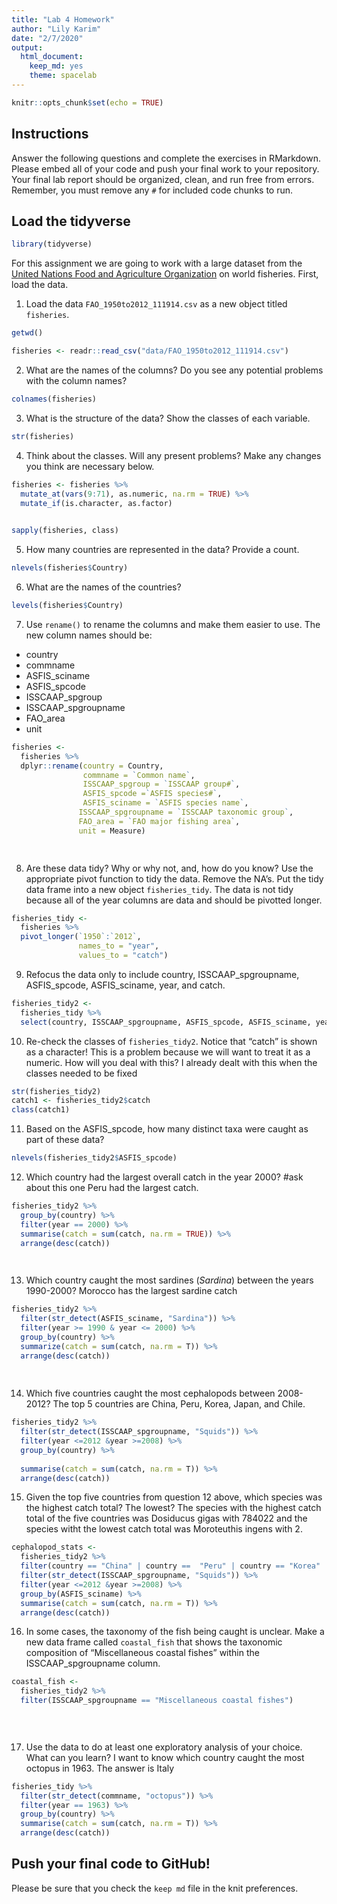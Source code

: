 ```yaml
---
title: "Lab 4 Homework"
author: "Lily Karim"
date: "2/7/2020"
output:
  html_document: 
    keep_md: yes
    theme: spacelab
---
```


```r
knitr::opts_chunk$set(echo = TRUE)
```

## Instructions
Answer the following questions and complete the exercises in RMarkdown. Please embed all of your code and push your final work to your repository. Your final lab report should be organized, clean, and run free from errors. Remember, you must remove any `#` for included code chunks to run.  

## Load the tidyverse
```r
library(tidyverse)
```

For this assignment we are going to work with a large dataset from the [United Nations Food and Agriculture Organization](http://www.fao.org/about/en/) on world fisheries. First, load the data.  

1. Load the data `FAO_1950to2012_111914.csv` as a new object titled `fisheries`.\

```r
getwd()
```

```r
fisheries <- readr::read_csv("data/FAO_1950to2012_111914.csv")
```



2. What are the names of the columns? Do you see any potential problems with the column names?
```r
colnames(fisheries)
```



3. What is the structure of the data? Show the classes of each variable.
```r
str(fisheries)
```



4. Think about the classes. Will any present problems? Make any changes you think are necessary below.
```r
fisheries <- fisheries %>% 
  mutate_at(vars(9:71), as.numeric, na.rm = TRUE) %>% 
  mutate_if(is.character, as.factor)
  

sapply(fisheries, class)
```



5. How many countries are represented in the data? Provide a count.
```r
nlevels(fisheries$Country)
```



6. What are the names of the countries?
```r
levels(fisheries$Country)
```


7. Use `rename()` to rename the columns and make them easier to use. The new column names should be:  
+ country
+ commname
+ ASFIS_sciname
+ ASFIS_spcode
+ ISSCAAP_spgroup
+ ISSCAAP_spgroupname
+ FAO_area
+ unit
```r
fisheries <- 
  fisheries %>% 
  dplyr::rename(country = Country,
                commname = `Common name`,
                ISSCAAP_spgroup = `ISSCAAP group#`,
                ASFIS_spcode =`ASFIS species#`,
                ASFIS_sciname = `ASFIS species name`,
               ISSCAAP_spgroupname = `ISSCAAP taxonomic group`,
               FAO_area = `FAO major fishing area`,
               unit = Measure)

               
```


8. Are these data tidy? Why or why not, and, how do you know? Use the appropriate pivot function to tidy the data. Remove the NA's. Put the tidy data frame into a new object `fisheries_tidy`. 
The data is not tidy because all of the year columns are data and should be pivotted longer.
```r
fisheries_tidy <- 
  fisheries %>% 
  pivot_longer(`1950`:`2012`,
               names_to = "year",
               values_to = "catch")

```



9. Refocus the data only to include country, ISSCAAP_spgroupname, ASFIS_spcode, ASFIS_sciname, year, and catch.
```r
fisheries_tidy2 <- 
  fisheries_tidy %>% 
  select(country, ISSCAAP_spgroupname, ASFIS_spcode, ASFIS_sciname, year, catch)

```



10. Re-check the classes of `fisheries_tidy2`. Notice that "catch" is shown as a character! This is a problem because we will want to treat it as a numeric. How will you deal with this?
I already dealt with this when the classes needed to be fixed
```r
str(fisheries_tidy2)
catch1 <- fisheries_tidy2$catch
class(catch1)
```



11. Based on the ASFIS_spcode, how many distinct taxa were caught as part of these data?
```r
nlevels(fisheries_tidy2$ASFIS_spcode)
```



12. Which country had the largest overall catch in the year 2000? #ask about this one
Peru had the largest catch.
```r
fisheries_tidy2 %>% 
  group_by(country) %>% 
  filter(year == 2000) %>% 
  summarise(catch = sum(catch, na.rm = TRUE)) %>% 
  arrange(desc(catch))

  
```






13. Which country caught the most sardines (_Sardina_) between the years 1990-2000?
Morocco has the largest sardine catch

```r
fisheries_tidy2 %>% 
  filter(str_detect(ASFIS_sciname, "Sardina")) %>% 
  filter(year >= 1990 & year <= 2000) %>%
  group_by(country) %>% 
  summarize(catch = sum(catch, na.rm = T)) %>% 
  arrange(desc(catch))
  
  
```



14. Which five countries caught the most cephalopods between 2008-2012?
The top 5 countries are China, Peru, Korea, Japan, and Chile.
```r
fisheries_tidy2 %>% 
  filter(str_detect(ISSCAAP_spgroupname, "Squids")) %>% 
  filter(year <=2012 &year >=2008) %>% 
  group_by(country) %>% 
  
  summarise(catch = sum(catch, na.rm = T)) %>% 
  arrange(desc(catch))
```



15. Given the top five countries from question 12 above, which species was the highest catch total? The lowest?
The species with the highest catch total of the five countries was Dosiducus gigas with 784022 and the species witht the lowest catch total was Moroteuthis ingens with 2. 
```r
cephalopod_stats <- 
  fisheries_tidy2 %>% 
  filter(country == "China" | country ==  "Peru" | country == "Korea" | country == "Japan" | country == "Chile") %>% 
  filter(str_detect(ISSCAAP_spgroupname, "Squids")) %>% 
  filter(year <=2012 &year >=2008) %>% 
  group_by(ASFIS_sciname) %>% 
  summarise(catch = sum(catch, na.rm = T)) %>% 
  arrange(desc(catch))
```



16. In some cases, the taxonomy of the fish being caught is unclear. Make a new data frame called `coastal_fish` that shows the taxonomic composition of "Miscellaneous coastal fishes" within the ISSCAAP_spgroupname column.

```r
coastal_fish <- 
  fisheries_tidy2 %>% 
  filter(ISSCAAP_spgroupname == "Miscellaneous coastal fishes")
  

  
```


17. Use the data to do at least one exploratory analysis of your choice. What can you learn?
I want to know which country caught the most octopus in 1963.
The answer is Italy



```r
fisheries_tidy %>% 
  filter(str_detect(commname, "octopus")) %>% 
  filter(year == 1963) %>% 
  group_by(country) %>% 
  summarise(catch = sum(catch, na.rm = T)) %>% 
  arrange(desc(catch))
```


## Push your final code to GitHub!
Please be sure that you check the `keep md` file in the knit preferences.   
